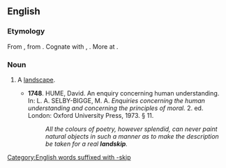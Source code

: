 ==English==

===Etymology===
From {{etyl|enm}} {{recons|landschippe|lang=enm}}, from {{etyl|ang}} {{term|landscipe||region, district|lang=ang}}. Cognate with {{etyl|sco|-}} {{term|landskip|lang=sco}}, {{term|landskipe||landscape|lang=sco}}. More at {{l|en|landscape}}.

===Noun===
{{en-noun}}

# {{rare|obsolete|or|regional}} A [[landscape]].
#* '''1748'''.  HUME, David.  An enquiry concerning human understanding.  In:  L. A. SELBY-BIGGE, M. A.  ''Enquiries concerning the human understanding and concerning the principles of moral.''  2. ed.  London: Oxford University Press, 1973.  § 11.
#*: ''All the colours of poetry, however splendid, can never paint natural objects in such a manner as to make the description be taken for a real '''landskip'''.''

[[Category:English words suffixed with -skip]]